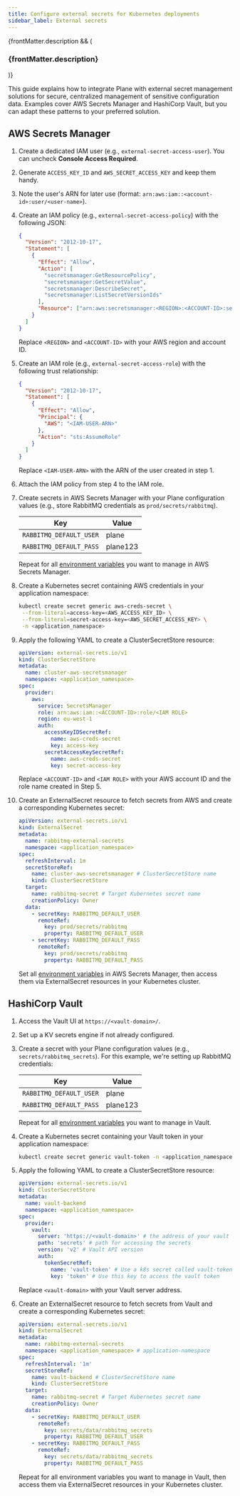 ```yaml
---
title: Configure external secrets for Kubernetes deployments
sidebar_label: External secrets
---
```


{frontMatter.description && (
  <h3 className="description">{frontMatter.description}</h3>
)}

This guide explains how to integrate Plane with external secret management solutions
for secure, centralized management of sensitive configuration data. Examples cover
AWS Secrets Manager and HashiCorp Vault, but you can adapt these patterns to your
preferred solution.

## AWS Secrets Manager

1. Create a dedicated IAM user (e.g., `external-secret-access-user`). You can uncheck **Console Access Required**.
2. Generate `ACCESS_KEY_ID` and `AWS_SECRET_ACCESS_KEY` and keep them handy.
3. Note the user's ARN for later use (format: `arn:aws:iam::<account-id>:user/<user-name>`).
4. Create an IAM policy (e.g., `external-secret-access-policy`) with the following JSON:

   ```json
   {
     "Version": "2012-10-17",
     "Statement": [
       {
         "Effect": "Allow",
         "Action": [
           "secretsmanager:GetResourcePolicy",
           "secretsmanager:GetSecretValue",
           "secretsmanager:DescribeSecret",
           "secretsmanager:ListSecretVersionIds"
         ],
         "Resource": ["arn:aws:secretsmanager:<REGION>:<ACCOUNT-ID>:secret:*"]
       }
     ]
   }
   ```

   Replace `<REGION>` and `<ACCOUNT-ID>` with your AWS region and account ID.

5. Create an IAM role (e.g., `external-secret-access-role`) with the following trust relationship:

   ```json
   {
     "Version": "2012-10-17",
     "Statement": [
       {
         "Effect": "Allow",
         "Principal": {
           "AWS": "<IAM-USER-ARN>"
         },
         "Action": "sts:AssumeRole"
       }
     ]
   }
   ```

   Replace `<IAM-USER-ARN>` with the ARN of the user created in step 1.

6. Attach the IAM policy from step 4 to the IAM role.
7. Create secrets in AWS Secrets Manager with your Plane configuration values (e.g., store RabbitMQ credentials as `prod/secrets/rabbitmq`).

    | Key                     | Value    |
    | ----------------------- | -------- |
    | `RABBITMQ_DEFAULT_USER` | plane    |
    | `RABBITMQ_DEFAULT_PASS` | plane123 |

    Repeat for all [environment
    variables](/self-hosting/methods/kubernetes#external-secrets-config) you
    want to manage in AWS Secrets Manager.

8. Create a Kubernetes secret containing AWS credentials in your application namespace:

   ```sh
   kubectl create secret generic aws-creds-secret \
    --from-literal=access-key=<AWS_ACCESS_KEY_ID> \
    --from-literal=secret-access-key=<AWS_SECRET_ACCESS_KEY> \
    -n <application_namespace>
   ```

9. Apply the following YAML to create a ClusterSecretStore resource:

   ```yaml
   apiVersion: external-secrets.io/v1
   kind: ClusterSecretStore
   metadata:
     name: cluster-aws-secretsmanager
     namespace: <application_namespace>
   spec:
     provider:
       aws:
         service: SecretsManager
         role: arn:aws:iam::<ACCOUNT-ID>:role/<IAM ROLE>
         region: eu-west-1
         auth:
           accessKeyIDSecretRef:
             name: aws-creds-secret
             key: access-key
           secretAccessKeySecretRef:
             name: aws-creds-secret
             key: secret-access-key
   ```

   Replace `<ACCOUNT-ID>` and `<IAM ROLE>` with your AWS account ID and the role name created in Step 5.

10. Create an ExternalSecret resource to fetch secrets from AWS and create a corresponding Kubernetes secret:
    ```yaml
    apiVersion: external-secrets.io/v1
    kind: ExternalSecret
    metadata:
      name: rabbitmq-external-secrets
      namespace: <application_namespace>
    spec:
      refreshInterval: 1m
      secretStoreRef:
        name: cluster-aws-secretsmanager # ClusterSecretStore name
        kind: ClusterSecretStore
      target:
        name: rabbitmq-secret # Target Kubernetes secret name
        creationPolicy: Owner
      data:
        - secretKey: RABBITMQ_DEFAULT_USER
          remoteRef:
            key: prod/secrets/rabbitmq
            property: RABBITMQ_DEFAULT_USER
        - secretKey: RABBITMQ_DEFAULT_PASS
          remoteRef:
            key: prod/secrets/rabbitmq
            property: RABBITMQ_DEFAULT_PASS
    ```

    Set all [environment variables](/self-hosting/methods/kubernetes#external-secrets-config)
    in AWS Secrets Manager, then access them via ExternalSecret resources in your
    Kubernetes cluster.

## HashiCorp Vault

1. Access the Vault UI at `https://<vault-domain>/`.
2. Set up a KV secrets engine if not already configured.
3. Create a secret with your Plane configuration values (e.g., `secrets/rabbitmq_secrets`). For this example, we're setting up RabbitMQ credentials:

    | Key                     | Value    |
    | ----------------------- | -------- |
    | `RABBITMQ_DEFAULT_USER` | plane    |
    | `RABBITMQ_DEFAULT_PASS` | plane123 |

    Repeat for all [environment
    variables](/self-hosting/methods/kubernetes#external-secrets-config) you
    want to manage in Vault.

4. Create a Kubernetes secret containing your Vault token in your application namespace:

   ```sh
   kubectl create secret generic vault-token -n <application_namespace> --from-literal=token=<VAULT-TOKEN>
   ```

5. Apply the following YAML to create a ClusterSecretStore resource:

   ```yaml
   apiVersion: external-secrets.io/v1
   kind: ClusterSecretStore
   metadata:
     name: vault-backend
     namespace: <application_namespace>
   spec:
     provider:
       vault:
         server: 'https://<vault-domain>' # the address of your vault instance
         path: 'secrets' # path for accessing the secrets
         version: 'v2' # Vault API version
         auth:
           tokenSecretRef:
             name: 'vault-token' # Use a k8s secret called vault-token
             key: 'token' # Use this key to access the vault token
   ```

   Replace `<vault-domain>` with your Vault server address.

6. Create an ExternalSecret resource to fetch secrets from Vault and create a corresponding Kubernetes secret:
    ```yaml
    apiVersion: external-secrets.io/v1
    kind: ExternalSecret
    metadata:
      name: rabbitmq-external-secrets
      namespace: <application_namespace> # application-namespace
    spec:
      refreshInterval: '1m'
      secretStoreRef:
        name: vault-backend # ClusterSecretStore name
        kind: ClusterSecretStore
      target:
        name: rabbitmq-secret # Target Kubernetes secret name
        creationPolicy: Owner
      data:
        - secretKey: RABBITMQ_DEFAULT_USER
          remoteRef:
            key: secrets/data/rabbitmq_secrets
            property: RABBITMQ_DEFAULT_USER
        - secretKey: RABBITMQ_DEFAULT_PASS
          remoteRef:
            key: secrets/data/rabbitmq_secrets
            property: RABBITMQ_DEFAULT_PASS
    ```

    Repeat for all environment variables you want to manage in Vault, then access them
    via ExternalSecret resources in your Kubernetes cluster.
